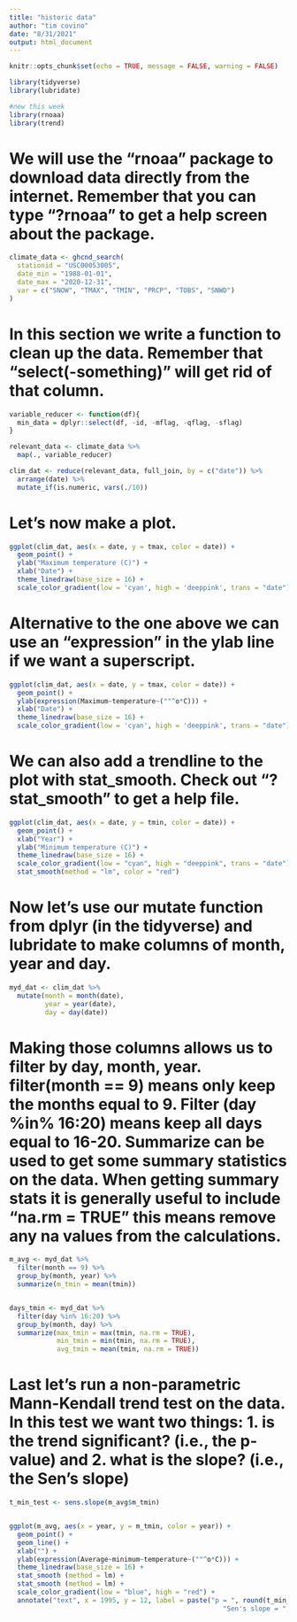 ```yaml
---
title: "historic data"
author: "tim covino"
date: "8/31/2021"
output: html_document
---
```


```r

knitr::opts_chunk$set(echo = TRUE, message = FALSE, warning = FALSE)

```

```r
library(tidyverse)
library(lubridate)

#new this week
library(rnoaa)
library(trend)
```

# We will use the "rnoaa" package to download data directly from the internet. Remember that you can type "?rnoaa" to get a help screen about the package. 
```r
climate_data <- ghcnd_search(
  stationid = "USC00053005", 
  date_min = "1988-01-01",
  date_max = "2020-12-31", 
  var = c("SNOW", "TMAX", "TMIN", "PRCP", "TOBS", "SNWD")
)

```

# In this section we write a function to clean up the data. Remember that "select(-something)" will get rid of that column. 
```r
variable_reducer <- function(df){
  min_data = dplyr::select(df, -id, -mflag, -qflag, -sflag)
}

relevant_data <- climate_data %>%
  map(., variable_reducer)

clim_dat <- reduce(relevant_data, full_join, by = c("date")) %>% 
  arrange(date) %>% 
  mutate_if(is.numeric, vars(./10))

```


# Let's now make a plot. 
```r
ggplot(clim_dat, aes(x = date, y = tmax, color = date)) +
  geom_point() +
  ylab("Maximum temperature (C)") +
  xlab("Date") +
  theme_linedraw(base_size = 16) +
  scale_color_gradient(low = 'cyan', high = 'deeppink', trans = "date")

```

# Alternative to the one above we can use an "expression" in the ylab line if we want a superscript.
```r
ggplot(clim_dat, aes(x = date, y = tmax, color = date)) +
  geom_point() +
  ylab(expression(Maximum~temperature~(""^o*C))) +
  xlab("Date") +
  theme_linedraw(base_size = 16) +
  scale_color_gradient(low = 'cyan', high = 'deeppink', trans = "date")
```


# We can also add a trendline to the plot with stat_smooth. Check out "?stat_smooth" to get a help file. 
```r
ggplot(clim_dat, aes(x = date, y = tmin, color = date)) +
  geom_point() +
  xlab("Year") +
  ylab("Minimum temperature (C)") +
  theme_linedraw(base_size = 16) +
  scale_color_gradient(low = "cyan", high = "deeppink", trans = "date") +
  stat_smooth(method = "lm", color = "red")
```


# Now let's use our mutate function from dplyr (in the tidyverse) and lubridate to make columns of month, year and day. 
```r
myd_dat <- clim_dat %>%
  mutate(month = month(date),
         year = year(date),
         day = day(date))
```


# Making those columns allows us to filter by day, month, year. filter(month == 9) means only keep the months equal to 9. Filter (day %in% 16:20) means keep all days equal to 16-20. Summarize can be used to get some summary statistics on the data. When getting summary stats it is generally useful to include "na.rm = TRUE" this means remove any na values from the calculations.  
```r
m_avg <- myd_dat %>% 
  filter(month == 9) %>% 
  group_by(month, year) %>% 
  summarize(m_tmin = mean(tmin))


days_tmin <- myd_dat %>% 
  filter(day %in% 16:20) %>% 
  group_by(month, day) %>% 
  summarize(max_tmin = max(tmin, na.rm = TRUE),
            min_tmin = min(tmin, na.rm = TRUE),
            avg_tmin = mean(tmin, na.rm = TRUE))
```


# Last let's run a non-parametric Mann-Kendall trend test on the data. In this test we want two things: 1. is the trend significant? (i.e., the p-value) and 2. what is the slope? (i.e., the Sen's slope)
```r

t_min_test <- sens.slope(m_avg$m_tmin)


ggplot(m_avg, aes(x = year, y = m_tmin, color = year)) +
  geom_point() +
  geom_line() +
  xlab("") +
  ylab(expression(Average~minimum~temperature~(""^o*C))) +
  theme_linedraw(base_size = 16) +
  stat_smooth (method = lm) +
  stat_smooth (method = lm) +
  scale_color_gradient(low = "blue", high = "red") +
  annotate("text", x = 1995, y = 12, label = paste("p = ", round(t_min_test$p.value, digits = 3), "\n",
                                                      "Sen's slope = ", round(t_min_test$estimates, digits = 2)))

```



